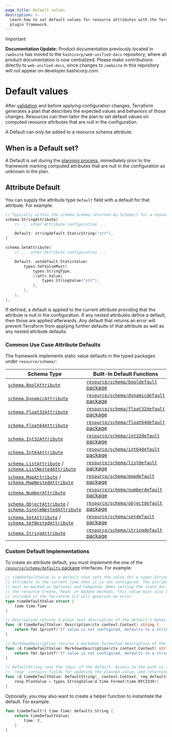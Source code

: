 ```yaml
---
page_title: Default values
description: >-
  Learn how to set default values for resource attributes with the Terraform
  plugin framework.
---
```


> [!IMPORTANT]  
> **Documentation Update:** Product documentation previously located in `/website` has moved to the `hashicorp/web-unified-docs` repository, where all product documentation is now centralized. Please make contributions directly to `web-unified-docs`, since changes to `/website` in this repository will not appear on developer.hashicorp.com.

# Default values

After [validation](/terraform/plugin/framework/validation) and before applying configuration changes, Terraform generates a plan that describes the expected values and behaviors of those changes. Resources can then tailor the plan to set default values on computed resource attributes that are null in the configuration.

A Default can _only_ be added to a resource schema attribute.

## When is a Default set?

A Default is set during the [planning process](/terraform/plugin/framework/resources/plan-modification#plan-modification-process), immediately prior to the framework marking computed attributes that are null in the configuration as unknown in the plan.

## Attribute Default

You can supply the attribute type `Default` field with a default for that attribute. For example:

```go
// Typically within the schema.Schema returned by Schema() for a resource.
schema.StringAttribute{
    // ... other Attribute configuration ...

    Default: stringdefault.StaticString("str"),
}

schema.SetAttribute{
    // ... other Attribute configuration ...

    Default: setdefault.StaticValue(
        types.SetValueMust(
            types.StringType,
            []attr.Value{
                types.StringValue("str"),
            },
        ),
    ),
},
```

If defined, a default is applied to the current attribute providing that the attribute is null in the configuration. If any nested attributes define a default, then those are applied afterwards. Any default that returns an error will prevent Terraform from applying further defaults of that attribute as well as any nested attribute defaults.

### Common Use Case Attribute Defaults

The framework implements static value defaults in the typed packages under `resource/schema/`:

| Schema Type | Built-In Default Functions |
|---|---|
| [`schema.BoolAttribute`](https://pkg.go.dev/github.com/hashicorp/terraform-plugin-framework/resource/schema#BoolAttribute) |  [`resource/schema/booldefault` package](https://pkg.go.dev/github.com/hashicorp/terraform-plugin-framework/resource/schema/booldefault) |
| [`schema.DynamicAttribute`](https://pkg.go.dev/github.com/hashicorp/terraform-plugin-framework/resource/schema#DynamicAttribute) |  [`resource/schema/dynamicdefault` package](https://pkg.go.dev/github.com/hashicorp/terraform-plugin-framework/resource/schema/dynamicdefault) |
| [`schema.Float32Attribute`](https://pkg.go.dev/github.com/hashicorp/terraform-plugin-framework/resource/schema#Float32Attribute) |  [`resource/schema/float32default` package](https://pkg.go.dev/github.com/hashicorp/terraform-plugin-framework/resource/schema/float32default) |
| [`schema.Float64Attribute`](https://pkg.go.dev/github.com/hashicorp/terraform-plugin-framework/resource/schema#Float64Attribute) |  [`resource/schema/float64default` package](https://pkg.go.dev/github.com/hashicorp/terraform-plugin-framework/resource/schema/float64default) |
| [`schema.Int32Attribute`](https://pkg.go.dev/github.com/hashicorp/terraform-plugin-framework/resource/schema#Int32Attribute) |  [`resource/schema/int32default` package](https://pkg.go.dev/github.com/hashicorp/terraform-plugin-framework/resource/schema/int32default) |
| [`schema.Int64Attribute`](https://pkg.go.dev/github.com/hashicorp/terraform-plugin-framework/resource/schema#Int64Attribute) |  [`resource/schema/int64default` package](https://pkg.go.dev/github.com/hashicorp/terraform-plugin-framework/resource/schema/int64default) |
| [`schema.ListAttribute`](https://pkg.go.dev/github.com/hashicorp/terraform-plugin-framework/resource/schema#ListAttribute) / [`schema.ListNestedAttribute`](https://pkg.go.dev/github.com/hashicorp/terraform-plugin-framework/resource/schema#ListNestedAttribute) |  [`resource/schema/listdefault` package](https://pkg.go.dev/github.com/hashicorp/terraform-plugin-framework/resource/schema/listdefault) |
| [`schema.MapAttribute`](https://pkg.go.dev/github.com/hashicorp/terraform-plugin-framework/resource/schema#MapAttribute) / [`schema.MapNestedAttribute`](https://pkg.go.dev/github.com/hashicorp/terraform-plugin-framework/resource/schema#MapNestedAttribute) |  [`resource/schema/mapdefault` package](https://pkg.go.dev/github.com/hashicorp/terraform-plugin-framework/resource/schema/mapdefault) |
| [`schema.NumberAttribute`](https://pkg.go.dev/github.com/hashicorp/terraform-plugin-framework/resource/schema#NumberAttribute) |  [`resource/schema/numberdefault` package](https://pkg.go.dev/github.com/hashicorp/terraform-plugin-framework/resource/schema/numberdefault) |
| [`schema.ObjectAttribute`](https://pkg.go.dev/github.com/hashicorp/terraform-plugin-framework/resource/schema#ObjectAttribute) / [`schema.SingleNestedAttribute`](https://pkg.go.dev/github.com/hashicorp/terraform-plugin-framework/resource/schema#SingleNestedAttribute) |  [`resource/schema/objectdefault` package](https://pkg.go.dev/github.com/hashicorp/terraform-plugin-framework/resource/schema/objectdefault) |
| [`schema.SetAttribute`](https://pkg.go.dev/github.com/hashicorp/terraform-plugin-framework/resource/schema#SetAttribute) / [`schema.SetNestedAttribute`](https://pkg.go.dev/github.com/hashicorp/terraform-plugin-framework/resource/schema#SetNestedAttribute) |  [`resource/schema/setdefault` package](https://pkg.go.dev/github.com/hashicorp/terraform-plugin-framework/resource/schema/setdefault) |
| [`schema.StringAttribute`](https://pkg.go.dev/github.com/hashicorp/terraform-plugin-framework/resource/schema#StringAttribute) |  [`resource/schema/stringdefault` package](https://pkg.go.dev/github.com/hashicorp/terraform-plugin-framework/resource/schema/stringdefault) |

### Custom Default Implementations

To create an attribute default, you must implement the one of the [`resource/schema/defaults` package](https://pkg.go.dev/github.com/hashicorp/terraform-plugin-framework/resource/schema/defaults) interfaces. For example:

```go
// timeDefaultValue is a default that sets the value for a types.StringType
// attribute to the current time when it is not configured. The attribute
// must be marked as Optional and Computed. When setting the state during
// the resource Create, Read, or Update methods, this value must also be
// included or the Terraform CLI will generate an error.
type timeDefaultValue struct {
	time time.Time
}

// Description returns a plain text description of the default's behavior, suitable for a practitioner to understand its impact.
func (d timeDefaultValue) Description(ctx context.Context) string {
	return fmt.Sprintf("If value is not configured, defaults to a string representation of the current time")
}

// MarkdownDescription returns a markdown formatted description of the default's behavior, suitable for a practitioner to understand its impact.
func (d timeDefaultValue) MarkdownDescription(ctx context.Context) string {
	return fmt.Sprintf("If value is not configured, defaults to a string representation of the current time")
}

// DefaultString runs the logic of the default. Access to the path is available in `req`, while
// `resp` contains fields for updating the planned value, and returning diagnostics.
func (d timeDefaultValue) DefaultString(_ context.Context, req defaults.StringRequest, resp *defaults.StringResponse) {
	resp.PlanValue = types.StringValue(d.time.Format(time.RFC3339))
}
```

Optionally, you may also want to create a helper function to instantiate the default. For example:

```go
func timeDefault(t time.Time) defaults.String {
	return timeDefaultValue{
		time: t,
	}
}
```